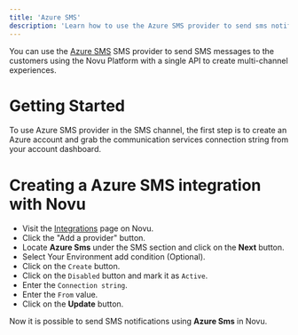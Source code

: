 ```yaml
---
title: 'Azure SMS'
description: 'Learn how to use the Azure SMS provider to send sms notifications using Novu'
---
```


You can use the [Azure SMS](https://learn.microsoft.com/en-us/azure/communication-services/quickstarts/sms/send?tabs=windows&pivots=platform-azcli) SMS provider to send SMS messages to the customers using the Novu Platform with a single API to create multi-channel experiences.

# Getting Started

To use Azure SMS provider in the SMS channel, the first step is to create an Azure account and grab the communication services connection string from your account dashboard.

# Creating a Azure SMS integration with Novu

- Visit the [Integrations](https://dashboard-v2.novu.co/integrations?utm_campaign=docs-sms-azure) page on Novu.
- Click the "Add a provider" button.
- Locate **Azure Sms** under the SMS section and click on the **Next** button.
- Select Your Environment add condition (Optional).
- Click on the `Create` button.
- Click on the `Disabled` button and mark it as `Active`.
- Enter the `Connection string`.
- Enter the `From` value.
- Click on the **Update** button.

Now it is possible to send SMS notifications using **Azure Sms** in Novu.
